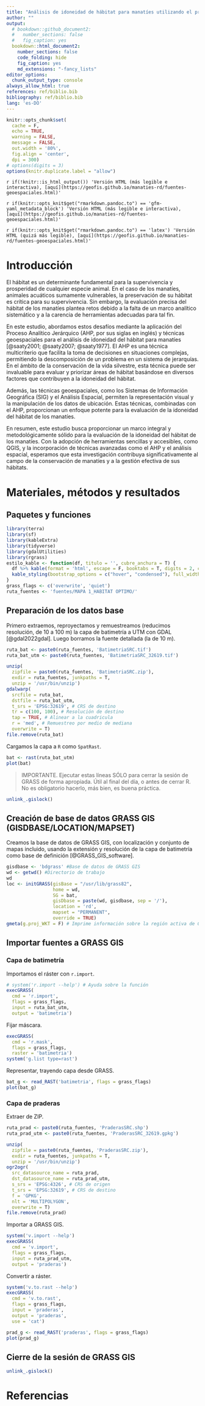 ```yaml
---
title: "Análisis de idoneidad de hábitat para manatíes utilizando el proceso analítico jerárquico y técnicas geoespaciales. Fuentes geoespaciales"
author: ""
output:
  # bookdown::github_document2:
  #   number_sections: false
  #   fig_caption: yes
  bookdown::html_document2:
    number_sections: false
    code_folding: hide
    fig_caption: yes
    md_extensions: "-fancy_lists"
editor_options: 
  chunk_output_type: console
always_allow_html: true
references: ref/biblio.bib
bibliography: ref/biblio.bib
lang: 'es-DO'
---
```


```r
knitr::opts_chunk$set(
  cache = F, 
  echo = TRUE,
  warning = FALSE,
  message = FALSE,
  out.width = '80%',
  fig.align = 'center',
  dpi = 300)
# options(digits = 3)
options(knitr.duplicate.label = "allow")
```


`r if(!knitr::is_html_output()) 'Versión HTML (más legible e interactiva), [aquí](https://geofis.github.io/manaties-rd/fuentes-geoespaciales.html)'`

`r if(knitr::opts_knit$get("rmarkdown.pandoc.to") == 'gfm-yaml_metadata_block') 'Versión HTML (más legible e interactiva), [aquí](https://geofis.github.io/manaties-rd/fuentes-geoespaciales.html)'`

`r if(knitr::opts_knit$get("rmarkdown.pandoc.to") == 'latex') 'Versión HTML (quizá más legible), [aquí](https://geofis.github.io/manaties-rd/fuentes-geoespaciales.html)'`

# Introducción

El hábitat es un determinante fundamental para la supervivencia y prosperidad de cualquier especie animal. En el caso de los manatíes, animales acuáticos sumamente vulnerables, la preservación de su hábitat es crítica para su supervivencia. Sin embargo, la evaluación precisa del hábitat de los manatíes plantea retos debido a la falta de un marco analítico sistemático y a la carencia de herramientas adecuadas para tal fin.

En este estudio, abordamos estos desafíos mediante la aplicación del Proceso Analítico Jerárquico (AHP, por sus siglas en inglés) y técnicas geoespaciales para el análisis de idoneidad del hábitat para manatíes [@saaty2001; @saaty2007; @saaty1977]. El AHP es una técnica multicriterio que facilita la toma de decisiones en situaciones complejas, permitiendo la descomposición de un problema en un sistema de jerarquías. En el ámbito de la conservación de la vida silvestre, esta técnica puede ser invaluable para evaluar y priorizar áreas de hábitat basándose en diversos factores que contribuyen a la idoneidad del hábitat.

Además, las técnicas geoespaciales, como los Sistemas de Información Geográfica (SIG) y el Análisis Espacial, permiten la representación visual y la manipulación de los datos de ubicación. Estas técnicas, combinadas con el AHP, proporcionan un enfoque potente para la evaluación de la idoneidad del hábitat de los manatíes.

En resumen, este estudio busca proporcionar un marco integral y metodológicamente sólido para la evaluación de la idoneidad del hábitat de los manatíes. Con la adopción de herramientas sencillas y accesibles, como QGIS, y la incorporación de técnicas avanzadas como el AHP y el análisis espacial, esperamos que esta investigación contribuya significativamente al campo de la conservación de manatíes y a la gestión efectiva de sus hábitats.

# Materiales, métodos y resultados

## Paquetes y funciones

```r
library(terra)
library(sf)
library(kableExtra)
library(tidyverse)
library(gdalUtilities)
library(rgrass)
estilo_kable <- function(df, titulo = '', cubre_anchura = T) {
  df %>% kable(format = 'html', escape = F, booktabs = T, digits = 2, caption = titulo) %>%
  kable_styling(bootstrap_options = c("hover", "condensed"), full_width = cubre_anchura)
}
grass_flags <- c('overwrite', 'quiet')
ruta_fuentes <- 'fuentes/MAPA 1_HABITAT OPTIMO/'
```

## Preparación de los datos base

Primero extraemos, reproyectamos y remuestreamos (reducimos resolución, de 10 a 100 m) la capa de batimetría a UTM con GDAL [@gdal2022gdal]. Luego borramos la fuente detallada (la de 10 m).

```r
ruta_bat <- paste0(ruta_fuentes, 'BatimetriaSRC.tif')
ruta_bat_utm <- paste0(ruta_fuentes, 'BatimetriaSRC_32619.tif')
```


```r
unzip(
  zipfile = paste0(ruta_fuentes, 'BatimetriaSRC.zip'),
  exdir = ruta_fuentes, junkpaths = T,
  unzip = '/usr/bin/unzip')
gdalwarp(
  srcfile = ruta_bat,
  dstfile = ruta_bat_utm,
  t_srs = 'EPSG:32619', # CRS de destino
  tr = c(100, 100), # Resolución de destino
  tap = TRUE, # Alinear a la cuadricula
  r = 'med', # Remuestreo por medio de mediana
  overwrite = T)
file.remove(ruta_bat)
```

Cargamos la capa a `R` como `SpatRast`.

```r
bat <- rast(ruta_bat_utm)
plot(bat)
```

> IMPORTANTE. Ejecutar estas líneas SÓLO para cerrar la sesión de GRASS de forma apropiada. Útil al final del día, o antes de cerrar R. No es obligatorio hacerlo, más bien, es buena práctica.

```r
unlink_.gislock()
```

## Creación de base de datos GRASS GIS (GISDBASE/LOCATION/MAPSET)

Creamos la base de datos de GRASS GIS, con localización y conjunto de mapas incluido, usando la extensión y resolución de la capa de batimetría como base de definición [@GRASS_GIS_software].

```r
gisdbase <- 'bdgrass' #Base de datos de GRASS GIS
wd <- getwd() #Directorio de trabajo
wd
loc <- initGRASS(gisBase = "/usr/lib/grass82",
                 home = wd,
                 SG = bat,
                 gisDbase = paste(wd, gisdbase, sep = '/'),
                 location = 'rd',
                 mapset = "PERMANENT",
                 override = TRUE)
gmeta(g.proj_WKT = F) # Imprime información sobre la región activa de GRASS GIS
```

## Importar fuentes a GRASS GIS

### Capa de batimetría

Importamos el ráster con `r.import`.

```r
# system('r.import --help') # Ayuda sobre la función
execGRASS(
  cmd = 'r.import',
  flags = grass_flags,
  input = ruta_bat_utm,
  output = 'batimetria')
```

Fijar máscara.

```r
execGRASS(
  cmd = 'r.mask',
  flags = grass_flags,
  raster = 'batimetria')
system('g.list type=rast')
```

Representar, trayendo capa desde GRASS.

```r
bat_g <- read_RAST('batimetria', flags = grass_flags)
plot(bat_g)
```


### Capa de praderas

Extraer de ZIP.

```r
ruta_prad <- paste0(ruta_fuentes, 'PraderasSRC.shp')
ruta_prad_utm <- paste0(ruta_fuentes, 'PraderasSRC_32619.gpkg')
```


```r
unzip(
  zipfile = paste0(ruta_fuentes, 'PraderasSRC.zip'),
  exdir = ruta_fuentes, junkpaths = T,
  unzip = '/usr/bin/unzip')
ogr2ogr(
  src_datasource_name = ruta_prad,
  dst_datasource_name = ruta_prad_utm,
  s_srs = 'EPSG:4326', # CRS de origen
  t_srs = 'EPSG:32619', # CRS de destino
  f = 'GPKG',
  nlt = 'MULTIPOLYGON',
  overwrite = T)
file.remove(ruta_prad)
```

Importar a GRASS GIS.

```r
system('v.import --help')
execGRASS(
  cmd = 'v.import',
  flags = grass_flags,
  input = ruta_prad_utm,
  output = 'praderas')
```

Convertir a ráster.

```r
system('v.to.rast --help')
execGRASS(
  cmd = 'v.to.rast',
  flags = grass_flags,
  input = 'praderas',
  output = 'praderas',
  use = 'cat')
```

```r
prad_g <- read_RAST('praderas', flags = grass_flags)
plot(prad_g)
```


## Cierre de la sesión de GRASS GIS

```r
unlink_.gislock()
```

# Referencias
